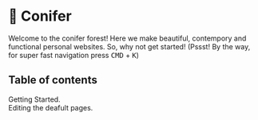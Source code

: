 
# 🌲 Conifer

Welcome to the conifer forest! Here we make beautiful, contempory and functional personal websites. So, why not get started!
(Pssst! By the way, for super fast navigation press <kbd>CMD</kbd> + <kbd>K</kbd>)

## Table of contents
 <Link href="/getting-started">Getting Started.</Link><br/>
 <Link href="/editing">Editing the deafult pages.</Link>
